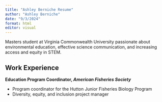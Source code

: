 ```yaml
---
title: "Ashley Berniche Resume"
author: "Ashley Berniche"
date: "9/3/2024"
format: html
editor: visual
---
```


Masters student at Virginia Commonwealth University passionate about environmental education, effective science communication, and increasing access and equity in STEM.

## Work Experience

**Education Program Coordinator, *American Fisheries Society***

-   Program coordinator for the Hutton Junior Fisheries Biology Program
-   Diversity, equity, and inclusion project manager 
